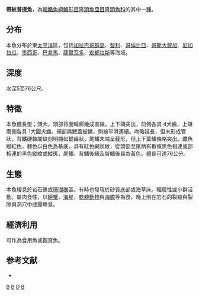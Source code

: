 {{Speciesbox 
| taxon = Bodianus diplotaenia
| image = Bodianus diplotaenia gei.jpg
| status = LC
| status_system = IUCN3.1
| authority = [[Gill|Gill]], 1862
| synonyms = *Harpe diplotaenia, Gill, 1862''
}}

'''帶紋普提魚'''，為[[輻鰭魚綱|輻鰭魚綱]][[鱸形目|鱸形目]][[隆頭魚亞目|隆頭魚亞目]][[隆頭魚科|隆頭魚科]]的其中一[[種|種]]。

==分布==
本魚分布於東[[太平洋|太平洋]]區，包括[[加拉巴哥群島|加拉巴哥群島]]、[[智利|智利]]、[[哥倫比亞|哥倫比亞]]、[[哥斯大黎加|哥斯大黎加]]、[[尼加拉瓜|尼加拉瓜]]、[[墨西哥|墨西哥]]、[[巴拿馬|巴拿馬]]、[[薩爾瓦多|薩爾瓦多]]、[[宏都拉斯|宏都拉斯]]等海域。

==深度==
水深5至76公尺。

==特徵==
本魚體長型；頭大，頭部背面輪廓幾成直線。上下頜突出，前側各具 4犬齒，上頜兩側各具 1大圓犬齒。頰部與鰓蓋被鱗，側線平滑連續。吻略延長，但未形成管狀，背鰭硬棘間缺刻明顯如鋸齒狀，尾鰭末端呈截形，但上下葉鰭條略突出。雌魚眼紅色，體色以白色為基底，具有紅色網狀紋，從頭部至尾柄有數條黑色相連或部相連的黑色縱紋或縱斑，尾鰭、背鰭後緣及臀鰭後員為黃色。體長可達76公分。

==生態==
本魚棲息於岩石礁或[[珊瑚礁|珊瑚礁]]區。有時也發現於砂質底部或海草床。獨居性或小群活動。屬肉食性，以[[螃蟹|螃蟹]]、[[海星|海星]]、[[軟體動物|軟體動物]]與[[海膽|海膽]]等為食。晚上則在岩石的裂縫與裂隙與洞穴中成團睡覺。

==經濟利用==
可作為食用魚或觀賞魚。

==参考文献==
*{{FishBase_species|genus=Bodianus|species=diplotaenia|year=2011|month=12}}
{{Taxonbar|from=Q1969047}}

[[Category:食用鱼|B]]
[[Category:觀賞魚|B]]
[[Category:普提魚屬|D]]
[[Category:1862年描述的鱼类|B]]